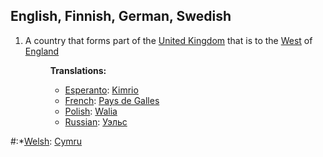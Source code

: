 ==English, Finnish, German, Swedish==
#A country that forms part of the [[United Kingdom]] that is to the [[West]] of [[England]]
#:'''Translations:'''
#:*[[Esperanto]]: [[Kimrio]]
#:*[[French]]:  [[Pays de Galles]]
#:*[[Polish]]: [[Walia]]
#:*[[Russian]]: [[Уэльс]]

#:*[[Welsh]]: [[Cymru]]